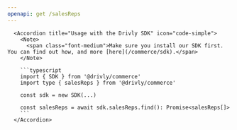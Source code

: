 ```yaml
---
openapi: get /salesReps
---
```


      <Accordion title="Usage with the Drivly SDK" icon="code-simple">
        <Note>
          <span class="font-medium">Make sure you install our SDK first. You can find out how, and more [here](/commerce/sdk).</span>
        </Note>

        ```typescript
        import { SDK } from '@drivly/commerce'
        import type { salesReps } from '@drivly/commerce'

        const sdk = new SDK(...)

        const salesReps = await sdk.salesReps.find(): Promise<salesReps[]>
        ```
      </Accordion>
